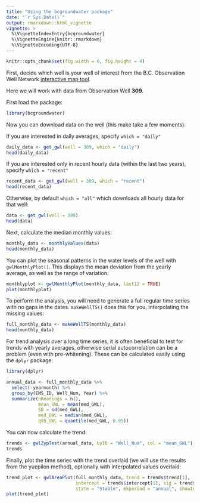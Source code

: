 ```yaml
---
title: "Using the bcgroundwater package"
date: "`r Sys.Date()`"
output: rmarkdown::html_vignette
vignette: >
  %\VignetteIndexEntry{bcgroundwater}
  %\VignetteEngine{knitr::rmarkdown}
  %\VignetteEncoding{UTF-8}
---
```


```r
knitr::opts_chunk$set(fig.width = 6, fig.height = 4)
```

First, decide which well is your well of interest from the B.C. Observation Well
Network [interactive map tool](http://www.env.gov.bc.ca/wsd/data_searches/obswell/map/obsWells.html).

Here we will work with data from Observation Well **309**.

First load the package:

```r
library(bcgroundwater)
```

Now you can download data on the well (this make take a few moments).

If you are interested in daily averages, specify `which = "daily"`

```r
daily_data <- get_gwl(well = 309, which = "daily")
head(daily_data)
```

If you are interested only in recent hourly data (within the last two years), specify `which = "recent"`

```r
recent_data <- get_gwl(well = 309, which = "recent")
head(recent_data)
```

Otherwise, by default `which = "all"` which downloads all hourly data for that well:

```r
data <- get_gwl(well = 309)
head(data)
```

Next, calculate the median monthly values:

```r
monthly_data <- monthlyValues(data)
head(monthly_data)
```

You can plot the seasonal patterns in the water levels of the well with
`gwlMonthlyPlot()`. This displays the mean deviation from the yearly average,
as well as the range of variation:

```r
monthlyplot <- gwlMonthlyPlot(monthly_data, last12 = TRUE)
plot(monthlyplot)
```

To perform the analysis, you will need to generate a full regular time series
with no gaps in the dates. `makeWellTS()` does this for you, interpolating the
missing values:

```r
full_monthly_data <- makeWellTS(monthly_data)
head(monthly_data)
```

For trend analysis over a long time series, it is often beneficial to test for
trends with yearly averages, otherwise serial autocorrelation can be a problem
(even with pre-whitening). These can be calculated easily using the `dplyr`
package:

```r
library(dplyr)

annual_data <- full_monthly_data %>%
  select(-yearmonth) %>%
  group_by(EMS_ID, Well_Num, Year) %>%
  summarize(nReadings = n(),
            mean_GWL = mean(med_GWL),
            SD = sd(med_GWL),
            med_GWL = median(med_GWL),
            q95_GWL = quantile(med_GWL, 0.95))
```

You can now calculate the trend:

```r
trends <- gwlZypTest(annual_data, byID = "Well_Num", col = "mean_GWL")
trends
```

Finally, plot the time series with the trend overlaid (we will use the results
from the yuepilon method), optionally with interpolated values overlaid:

```r
trend_plot <- gwlAreaPlot(full_monthly_data, trend = trends$trend[1],
                          intercept = trends$intercept[1], sig = trends$sig[1],
                          state = "Stable", mkperiod = "annual", showInterpolated = TRUE)
plot(trend_plot)

```

